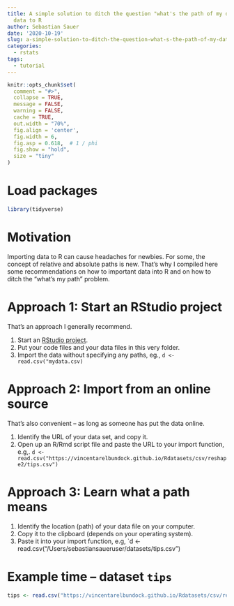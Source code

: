```yaml
---
title: A simple solution to ditch the question "what's the path of my data" when importing
  data to R
author: Sebastian Sauer
date: '2020-10-19'
slug: a-simple-solution-to-ditch-the-question-what-s-the-path-of-my-data-when-importing-data-to-r
categories:
  - rstats
tags:
  - tutorial
---
```




```r
knitr::opts_chunk$set(
  comment = "#>",
  collapse = TRUE,
  message = FALSE,
  warning = FALSE,
  cache = TRUE,
  out.width = "70%",
  fig.align = 'center',
  fig.width = 6,
  fig.asp = 0.618,  # 1 / phi
  fig.show = "hold",
  size = "tiny"
)
```



# Load packages

```r
library(tidyverse)
```



# Motivation


Importing data to R can cause headaches for newbies. For some, the concept of relative and absolute paths is new. That's why I compiled here some recommendations on how to important data into R and on how to ditch the "what's my path" problem.




# Approach 1: Start an RStudio project

That's an approach I generally recommend. 

1. Start an [RStudio project](https://support.rstudio.com/hc/en-us/articles/200526207-Using-Projects).
2. Put your code files and your data files in this very folder.
3. Import the data without specifying any paths, eg., `d <- read.csv("mydata.csv)`




# Approach 2: Import from an online source

That's also convenient -- as long as someone has put the data online.


1. Identify the URL of your data set, and copy it.
2. Open up an R/Rmd script file and paste the URL to your import function, e.g,. `d <- read.csv("https://vincentarelbundock.github.io/Rdatasets/csv/reshape2/tips.csv")`



# Approach 3: Learn what a path means

1. Identify the location (path) of your data file on your computer. 
2. Copy it to the clipboard (depends on your operating system).
3. Paste it into your import function, e.g, `d <- read.csv("/Users/sebastiansaueruser/datasets/tips.csv")



# Example time -- dataset `tips` 



```r
tips <- read.csv("https://vincentarelbundock.github.io/Rdatasets/csv/reshape2/tips.csv")
```














